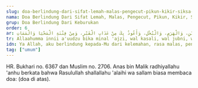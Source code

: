 ```yaml
---
slug: doa-berlindung-dari-sifat-lemah-malas-pengecut-pikun-kikir-siksa-kubur-dan-fitnah-kehidupan-dan-kematian
nama: Doa Berlindung Dari Sifat Lemah, Malas, Pengecut, Pikun, Kikir, Siksa Kubur Dan Fitnah Kehidupan Dan Kematian
grup: Doa Berlindung Dari Keburukan
order: 6
ar: اَللَّهُمَّ إِنِّى أَعُوذُ بِكَ مِنَ الْعَجْزِ، وَالْكَسَلِ، وَالْجُبْنِ، وَالْهَرَمِ، وَالْبُخْلِ، وَأَعُوذُ بِكَ مِنْ عَذَابِ الْقَبْرِ، وَمِنْ فِتْنَةِ الْمَحْيَا وَالْمَمَاتِ
tr: Allaahumma innii a'uudzu bika minal 'ajzi, wal kasali, wal jubni, wal haromi, wal bukhli, wa a'uudzu bika min 'adzaabil qobri, wa min fitnatil mahyaa wal mamaati.
idn: Ya Allah, aku berlindung kepada-Mu dari kelemahan, rasa malas, pengecut/rasa takut, pikun/kejelekan di waktu tua, dan sifat kikir. Dan aku juga berlindung kepada-Mu dari siksa kubur serta fitnah/bencana kehidupan dan kematian.
tag: ["umum"]
---
```


HR. Bukhari no. 6367 dan Muslim no. 2706.
Anas bin Malik radhiyallahu 'anhu berkata bahwa Rasulullah shallallahu 'alaihi wa sallam biasa membaca doa: (doa di atas).

